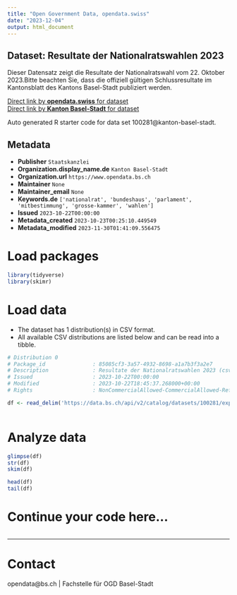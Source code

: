 ```yaml
---
title: "Open Government Data, opendata.swiss"
date: "2023-12-04"
output: html_document
---
```


## Dataset: Resultate der Nationalratswahlen 2023

Dieser Datensatz zeigt die Resultate der Nationalratswahl vom 22. Oktober 2023.Bitte beachten Sie, dass die offiziell gültigen Schlussresultate im Kantonsblatt des Kantons Basel-Stadt publiziert werden.

[Direct link by **opendata.swiss** for dataset](https://opendata.swiss/de/dataset/resultate-der-nationalratswahlen-2023)<br>
[Direct link by **Kanton Basel-Stadt** for dataset](https://data.bs.ch/explore/dataset/100281/)

Auto generated R starter code for data set 100281@kanton-basel-stadt.

## Metadata

- **Publisher** `Staatskanzlei`
- **Organization.display_name.de** `Kanton Basel-Stadt`
- **Organization.url** `https://www.opendata.bs.ch`
- **Maintainer** `None`
- **Maintainer_email** `None`
- **Keywords.de** `['nationalrat', 'bundeshaus', 'parlament', 'mitbestimmung', 'grosse-kammer', 'wahlen']`
- **Issued** `2023-10-22T00:00:00`
- **Metadata_created** `2023-10-23T00:25:10.449549`
- **Metadata_modified** `2023-11-30T01:41:09.556475`


# Load packages

```r

library(tidyverse)
library(skimr)

```

# Load data

-   The dataset has 1 distribution(s) in CSV format.
-   All available CSV distributions are listed below and can be read into a tibble.

```r

# Distribution 0
# Package_id               : 85085cf3-3a57-4932-8698-a1a7b3f3a2e7
# Description              : Resultate der Nationalratswahlen 2023 (csv)
# Issued                   : 2023-10-22T00:00:00
# Modified                 : 2023-10-22T18:45:37.268000+00:00
# Rights                   : NonCommercialAllowed-CommercialAllowed-ReferenceRequired

df <- read_delim('https://data.bs.ch/api/v2/catalog/datasets/100281/exports/csv')



```

# Analyze data

```r

glimpse(df)
str(df)
skim(df)

head(df)
tail(df)

```

# Continue your code here...

```r

```

------------------------------------------------------------------------

# Contact

opendata@bs.ch | Fachstelle für OGD Basel-Stadt

